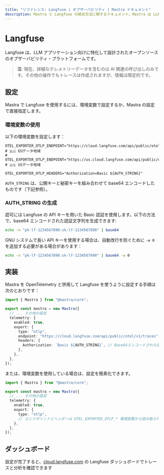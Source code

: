 ```yaml
---
title: "リファレンス: Langfuse | オブザーバビリティ | Mastra ドキュメント"
description: Mastra と Langfuse の統合方法に関するドキュメント。Mastra は LLM アプリケーション向けのオープンソースのオブザーバビリティプラットフォームです。
---
```


# Langfuse

Langfuse は、LLM アプリケーション向けに特化して設計されたオープンソースのオブザーバビリティ・プラットフォームです。

> **注**: 現在、詳細なテレメトリーデータを含むのは AI 関連の呼び出しのみです。その他の操作でもトレースは作成されますが、情報は限定的です。

## 設定

Mastra で Langfuse を使用するには、環境変数で設定するか、Mastra の設定で直接指定します。

### 環境変数の使用

以下の環境変数を設定します：

```env
OTEL_EXPORTER_OTLP_ENDPOINT="https://cloud.langfuse.com/api/public/otel/v1/traces" # 🇪🇺 EUデータ地域
# OTEL_EXPORTER_OTLP_ENDPOINT="https://us.cloud.langfuse.com/api/public/otel/v1/traces" # 🇺🇸 USデータ地域

OTEL_EXPORTER_OTLP_HEADERS="Authorization=Basic ${AUTH_STRING}"
```

`AUTH_STRING` は、公開キーと秘密キーを組み合わせて base64 エンコードしたものです（下記参照）。


### AUTH&#95;STRING の生成

認可には Langfuse の API キーを用いた Basic 認証を使用します。以下の方法で、base64 エンコードされた認証文字列を生成できます:

```bash
echo -n "pk-lf-1234567890:sk-lf-1234567890" | base64
```

GNU システムで長い API キーを使用する場合は、自動改行を防ぐために `-w 0` を追加する必要がある場合があります：

```bash
echo -n "pk-lf-1234567890:sk-lf-1234567890" | base64 -w 0
```


## 実装

Mastra を OpenTelemetry と併用して Langfuse を使うように設定する手順は次のとおりです：

```typescript
import { Mastra } from "@mastra/core";

export const mastra = new Mastra({
  // ... その他の設定
  telemetry: {
    enabled: true,
    export: {
      type: "otlp",
      endpoint: "https://cloud.langfuse.com/api/public/otel/v1/traces", // または任意のエンドポイント
      headers: {
        Authorization: `Basic ${AUTH_STRING}`, // Base64エンコードされた認証文字列
      },
    },
  },
});
```

または、環境変数を使用している場合は、設定を簡素化できます。

```typescript
import { Mastra } from "@mastra/core";

export const mastra = new Mastra({
  // ... その他の設定
  telemetry: {
    enabled: true,
    export: {
      type: "otlp",
      // エンドポイントとヘッダーは OTEL_EXPORTER_OTLP_* 環境変数から読み取られます
    },
  },
});
```


## ダッシュボード

設定が完了すると、[cloud.langfuse.com](https://cloud.langfuse.com) の Langfuse ダッシュボードでトレースと分析を確認できます